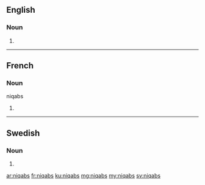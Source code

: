 ==English==

===Noun===
{{head|en}}

# {{plural of|lang=en|niqab}}

----

==French==

===Noun===
; niqabs

# {{plural of|lang=fr|niqab}}

----

==Swedish==

===Noun===
{{head|sv|noun form}}

# {{sv-noun-form-indef-gen|niqab}}

[[ar:niqabs]]
[[fr:niqabs]]
[[ku:niqabs]]
[[mg:niqabs]]
[[my:niqabs]]
[[sv:niqabs]]